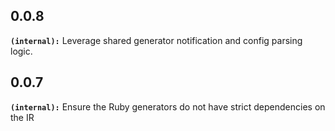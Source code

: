 ## 0.0.8
**`(internal):`** Leverage shared generator notification and config parsing logic.

## 0.0.7
**`(internal):`** Ensure the Ruby generators do not have strict dependencies on the IR

